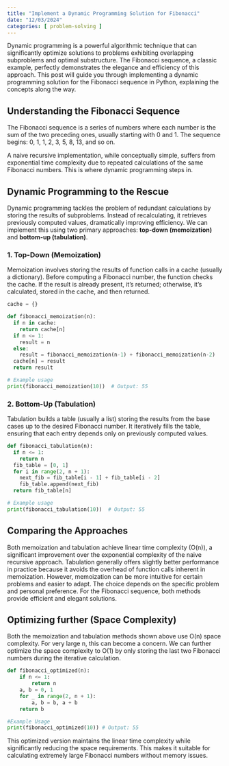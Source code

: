 ```yaml
---
title: "Implement a Dynamic Programming Solution for Fibonacci"
date: "12/03/2024"
categories: [ problem-solving ]
---
```


Dynamic programming is a powerful algorithmic technique that can significantly optimize solutions to problems exhibiting overlapping subproblems and optimal substructure.  The Fibonacci sequence, a classic example, perfectly demonstrates the elegance and efficiency of this approach.  This post will guide you through implementing a dynamic programming solution for the Fibonacci sequence in Python, explaining the concepts along the way.

## Understanding the Fibonacci Sequence

The Fibonacci sequence is a series of numbers where each number is the sum of the two preceding ones, usually starting with 0 and 1.  The sequence begins: 0, 1, 1, 2, 3, 5, 8, 13, and so on.

A naive recursive implementation, while conceptually simple, suffers from exponential time complexity due to repeated calculations of the same Fibonacci numbers. This is where dynamic programming steps in.

## Dynamic Programming to the Rescue

Dynamic programming tackles the problem of redundant calculations by storing the results of subproblems.  Instead of recalculating, it retrieves previously computed values, dramatically improving efficiency. We can implement this using two primary approaches: **top-down (memoization)** and **bottom-up (tabulation)**.

### 1. Top-Down (Memoization)

Memoization involves storing the results of function calls in a cache (usually a dictionary). Before computing a Fibonacci number, the function checks the cache. If the result is already present, it's returned; otherwise, it's calculated, stored in the cache, and then returned.

```python
cache = {}

def fibonacci_memoization(n):
  if n in cache:
    return cache[n]
  if n <= 1:
    result = n
  else:
    result = fibonacci_memoization(n-1) + fibonacci_memoization(n-2)
  cache[n] = result
  return result

# Example usage
print(fibonacci_memoization(10))  # Output: 55
```

### 2. Bottom-Up (Tabulation)

Tabulation builds a table (usually a list) storing the results from the base cases up to the desired Fibonacci number.  It iteratively fills the table, ensuring that each entry depends only on previously computed values.

```python
def fibonacci_tabulation(n):
  if n <= 1:
    return n
  fib_table = [0, 1]
  for i in range(2, n + 1):
    next_fib = fib_table[i - 1] + fib_table[i - 2]
    fib_table.append(next_fib)
  return fib_table[n]

# Example usage
print(fibonacci_tabulation(10))  # Output: 55
```

## Comparing the Approaches

Both memoization and tabulation achieve linear time complexity (O(n)), a significant improvement over the exponential complexity of the naive recursive approach.  Tabulation generally offers slightly better performance in practice because it avoids the overhead of function calls inherent in memoization. However, memoization can be more intuitive for certain problems and easier to adapt.  The choice depends on the specific problem and personal preference.  For the Fibonacci sequence, both methods provide efficient and elegant solutions.


## Optimizing further (Space Complexity)

Both the memoization and tabulation methods shown above use O(n) space complexity.  For very large n, this can become a concern.  We can further optimize the space complexity to O(1) by only storing the last two Fibonacci numbers during the iterative calculation.

```python
def fibonacci_optimized(n):
    if n <= 1:
        return n
    a, b = 0, 1
    for _ in range(2, n + 1):
        a, b = b, a + b
    return b

#Example Usage
print(fibonacci_optimized(10)) # Output: 55
```

This optimized version maintains the linear time complexity while significantly reducing the space requirements.  This makes it suitable for calculating extremely large Fibonacci numbers without memory issues.

